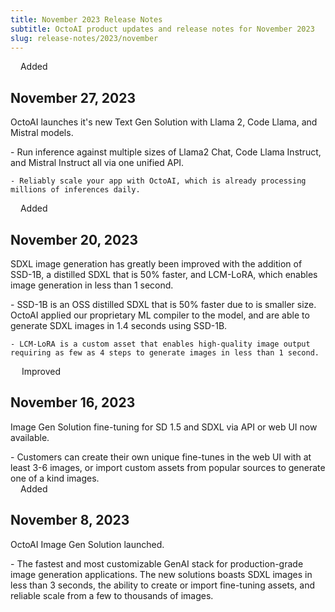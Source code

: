 ```yaml
---
title: November 2023 Release Notes
subtitle: OctoAI product updates and release notes for November 2023
slug: release-notes/2023/november
---
```



<div className='changelog-status'>
<img src="../../assets/icons/plus.svg" width='12' height='12' noZoom />
<span>Added</span>
</div>

## November 27, 2023

OctoAI launches it's new Text Gen Solution with Llama 2, Code Llama, and Mistral models.

<div className="changelog">
    - Run inference against multiple sizes of Llama2 Chat, Code Llama Instruct, and Mistral Instruct all via one unified API.

    - Reliably scale your app with OctoAI, which is already processing millions of inferences daily.

</div>

<div className='changelog-status'>
<img src="../../assets/icons/plus.svg" width='12' height='12' noZoom />
<span>Added</span>
</div>

## November 20, 2023

SDXL image generation has greatly been improved with the addition of SSD-1B, a distilled SDXL that is 50% faster, and LCM-LoRA, which enables image generation in less than 1 second.

<div className="changelog">
    - SSD-1B is an OSS distilled SDXL that is 50% faster due to is smaller size. OctoAI applied our proprietary ML compiler to the model, and are able to generate SDXL images in 1.4 seconds using SSD-1B.

    - LCM-LoRA is a custom asset that enables high-quality image output requiring as few as 4 steps to generate images in less than 1 second.

</div>


<div className='changelog-status'>
<img src="../../assets/icons/heart.svg" width='14' height='14' noZoom />
<span>Improved</span>
</div>

## November 16, 2023

Image Gen Solution fine-tuning for SD 1.5 and SDXL via API or web UI now available.

<div className="changelog">
    - Customers can create their own unique fine-tunes in the web UI with at least 3-6 images, or import custom assets from popular sources to generate one of a kind images. 

</div>


<div className='changelog-status'>
<img src="../../assets/icons/plus.svg" width='12' height='12' noZoom />
<span>Added</span>
</div>

## November 8, 2023

OctoAI Image Gen Solution launched.

<div className="changelog">
    - The fastest and most customizable GenAI stack for production-grade image generation applications. The new solutions boasts SDXL images in less than 3 seconds, the ability to create or import fine-tuning assets, and reliable scale from a few to thousands of images.
</div>